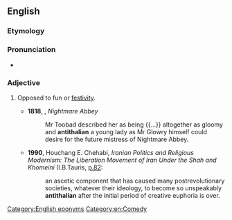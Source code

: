 ==English==

===Etymology===
{{prefix|en|anti|thalian}}

===Pronunciation===
* {{IPA|/æn.tɪˈθeɪ.li.ən/|lang=en}}

===Adjective===
{{en-adj}}

# {{lb|en|formal}} Opposed to fun or [[festivity]].
#* '''1818''', {{w|Thomas Love Peacock}}, ''Nightmare Abbey''
#*: Mr Toobad described her as being {{...}} altogether as gloomy and '''antithalian''' a young lady as Mr Glowry himself could desire for the future mistress of Nightmare Abbey.
#* '''1990''', Houchang E. Chehabi, ''Iranian Politics and Religious Modernism: The Liberation Movement of Iran Under the Shah and Khomeini'' (I.B.Tauris, {{ISBN|1850431981}} [https://books.google.ie/books?id=JJEIQbUnGyYC&pg=PA82 p.82]:
#*: an ascetic component that has caused many postrevolutionary societies, whatever their ideology, to become so unspeakably '''antithalian''' after the initial period of creative euphoria is over.

[[Category:English eponyms]]
[[Category:en:Comedy]]